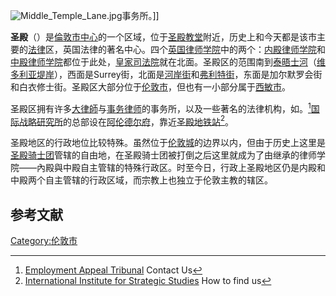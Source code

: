 [[File:Middle_Temple_Lane.jpg|thumb]]事务所。]]
{{Infobox UK place
|中文名 = 圣殿
|official_name = Temple
|country = 英格兰
|region = 伦敦
|london_borough = 伦敦市
|latitude = 51.512
|longitude = -0.111
|os_grid_reference = 
|post_town = 伦敦
|postcode_area = EC
|postcode_area1 = WC
|postcode_district = EC4
|postcode_district1 = WC2
|dial_code = 020
|constituency_westminster = [[倫敦及西敏市_(英国国会选区)|倫敦及西敏市]]
}}

'''圣殿'''（{{lang-en|Temple}}）是[[倫敦市中心|倫敦市中心]]的一个区域，位于[[圣殿教堂|圣殿教堂]]附近，历史上和今天都是该市主要的[[法律|法律]]区，英国法律的著名中心。四个[[英国律师学院|英国律师学院]]中的两个：[[內殿律師學院|内殿律师学院]]和[[中殿律師學院|中殿律师学院]]都位于此处，[[皇家司法院|皇家司法院]]就在北面。圣殿区的范围南到[[泰晤士河|泰晤士河]]（[[维多利亚堤岸|维多利亚堤岸]]），西面是Surrey街，北面是[[河岸街|河岸街]]和[[弗利特街|弗利特街]]，东面是加尔默罗会街和白衣修士街。圣殿区大部分位于[[伦敦市|伦敦市]]，但也有一小部分属于[[西敏市|西敏市]]。

圣殿区拥有许多[[大律師|大律師]]与[[事务律师|事务律师]]的事务所，以及一些著名的法律机构，如{{tsl|en|Employment Appeal Tribunal|勞資上訴審裁處}}。<ref>[http://www.employmentappeals.gov.uk/GenericPages/contactUs.htm Employment Appeal Tribunal] {{Wayback|url=http://www.employmentappeals.gov.uk/GenericPages/contactUs.htm |date=20160528201049 }} Contact Us</ref>[[国际战略研究所|国际战略研究所]]的总部设在[[阿伦德尔府|阿伦德尔府]]，靠近[[聖殿站|圣殿地铁站]]<ref>[http://www.iiss.org/about-us/how-to-find-us/ International Institute for Strategic Studies] {{Wayback|url=http://www.iiss.org/about-us/how-to-find-us/ |date=20130309171809 }} How to find us</ref>。

圣殿地区的行政地位比较特殊。虽然位于[[伦敦城|伦敦城]]的边界以内，但由于历史上这里是[[圣殿骑士团|圣殿骑士团]]管辖的自由地，在圣殿骑士团被打倒之后这里就成为了由继承的律师学院——內殿與中殿自主管辖的特殊行政区。时至今日，行政上圣殿地区仍是内殿和中殿两个自主管辖的行政区域，而宗教上也独立于伦敦主教的辖区。

==参考文献==
{{reflist}}

[[Category:伦敦市|Category:伦敦市]]